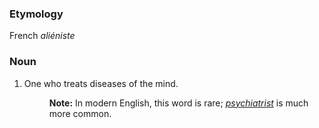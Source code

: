 ===Etymology===
French ''aliéniste''

===Noun===
# One who treats diseases of the mind.
#: '''Note:''' In modern English, this word is rare; ''[[psychiatrist]]'' is much more common.